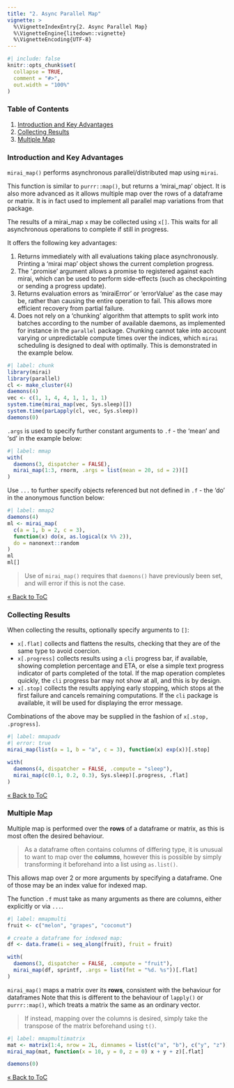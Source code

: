 ```yaml
---
title: "2. Async Parallel Map"
vignette: >
  %\VignetteIndexEntry{2. Async Parallel Map}
  %\VignetteEngine{litedown::vignette}
  %\VignetteEncoding{UTF-8}
---
```


```r
#| include: false
knitr::opts_chunk$set(
  collapse = TRUE,
  comment = "#>",
  out.width = "100%"
)
```
### Table of Contents

1. [Introduction and Key Advantages](#introduction-and-key-advantages)
1. [Collecting Results](#collecting-results)
1. [Multiple Map](#multiple-map)

### Introduction and Key Advantages

`mirai_map()` performs asynchronous parallel/distributed map using `mirai`.

This function is similar to `purrr::map()`, but returns a 'mirai_map' object.
It is also more advanced as it allows multiple map over the rows of a dataframe or matrix.
It is in fact used to implement all parallel map variations from that package.

The results of a mirai_map `x` may be collected using `x[]`.
This waits for all asynchronous operations to complete if still in progress.

It offers the following key advantages:

1. Returns immediately with all evaluations taking place asynchronously. Printing a 'mirai map' object shows the current completion progress.
1. The '.promise' argument allows a promise to registered against each mirai, which can be used to perform side-effects (such as checkpointing or sending a progress update).
1. Returns evaluation errors as 'miraiError' or 'errorValue' as the case may be, rather than causing the entire operation to fail. This allows more efficient recovery from partial failure.
1. Does not rely on a 'chunking' algorithm that attempts to split work into batches according to the number of available daemons, as implemented for instance in the `parallel` package. 
Chunking cannot take into account varying or unpredictable compute times over the indices, which `mirai` scheduling is designed to deal with optimally. This is demonstrated in the example below.
```r
#| label: chunk
library(mirai)
library(parallel)
cl <- make_cluster(4)
daemons(4)
vec <- c(1, 1, 4, 4, 1, 1, 1, 1)
system.time(mirai_map(vec, Sys.sleep)[])
system.time(parLapply(cl, vec, Sys.sleep))
daemons(0)
```
`.args` is used to specify further constant arguments to `.f` - the 'mean' and 'sd' in the example below:
```r
#| label: mmap
with(
  daemons(3, dispatcher = FALSE),
  mirai_map(1:3, rnorm, .args = list(mean = 20, sd = 2))[]
)
```
Use `...` to further specify objects referenced but not defined in `.f` - the 'do' in the anonymous function below:
```r
#| label: mmap2
daemons(4)
ml <- mirai_map(
  c(a = 1, b = 2, c = 3),
  function(x) do(x, as.logical(x %% 2)),
  do = nanonext::random
)
ml
ml[]
```

> Use of `mirai_map()` requires that `daemons()` have previously been set, and will error if this is not the case.

[&laquo; Back to ToC](#table-of-contents)

### Collecting Results

When collecting the results, optionally specify arguments to `[]`:

- `x[.flat]` collects and flattens the results, checking that they are of the same type to avoid coercion.
- `x[.progress]` collects results using a `cli` progress bar, if available, showing completion percentage and ETA, or else a simple text progress indicator of parts completed of the total. If the map operation completes quickly, the `cli` progress bar may not show at all, and this is by design.
- `x[.stop]` collects the results applying early stopping, which stops at the first failure and cancels remaining computations. If the `cli` package is available, it will be used for displaying the error message.

Combinations of the above may be supplied in the fashion of `x[.stop, .progress]`.
```r
#| label: mmapadv
#| error: true
mirai_map(list(a = 1, b = "a", c = 3), function(x) exp(x))[.stop]

with(
  daemons(4, dispatcher = FALSE, .compute = "sleep"),
  mirai_map(c(0.1, 0.2, 0.3), Sys.sleep)[.progress, .flat]
)
```

[&laquo; Back to ToC](#table-of-contents)

### Multiple Map

Multiple map is performed over the **rows** of a dataframe or matrix, as this is most often the desired behaviour.

> As a dataframe often contains columns of differing type, it is unusual to want to map over the **columns**, however this is possible by simply transforming it beforehand into a list using `as.list()`.

This allows map over 2 or more arguments by specifying a dataframe.
One of those may be an index value for indexed map.

The function `.f` must take as many arguments as there are columns, either explicitly or via `...`.

```r
#| label: mmapmulti
fruit <- c("melon", "grapes", "coconut")

# create a dataframe for indexed map:
df <- data.frame(i = seq_along(fruit), fruit = fruit)

with(
  daemons(3, dispatcher = FALSE, .compute = "fruit"),
  mirai_map(df, sprintf, .args = list(fmt = "%d. %s"))[.flat]
)
```

`mirai_map()` maps a matrix over its **rows**, consistent with the behaviour for dataframes
Note that this is different to the behaviour of `lapply()` or `purrr::map()`, which treats a matrix the same as an ordinary vector.

> If instead, mapping over the columns is desired, simply take the transpose of the matrix beforehand using `t()`.

```r
#| label: mmapmultimatrix
mat <- matrix(1:4, nrow = 2L, dimnames = list(c("a", "b"), c("y", "z")))
mirai_map(mat, function(x = 10, y = 0, z = 0) x + y + z)[.flat]

daemons(0)
```

[&laquo; Back to ToC](#table-of-contents)
